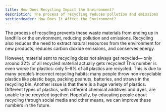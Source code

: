 ```yaml
---
title: How Does Recycling Impact the Environment?
description: The process of recycling reduces pollution and emissions
sectionHeader: How Does It Affect the Environment?
---
```


The process of recycling prevents these waste materials from ending up in landfills or the environment, reducing pollution and emissions.
Recycling also reduces the need to extract natural resources from the environment for new products, reduces carbon dioxide emissions, and conserves energy.

However, material sent to recycling does not always get recycled—
only around 32% of all recycled material actually gets recycled!
This number is even worse for plastics: only 5–6% of all plastics are recycled.
This is due to many people’s incorrect recycling habits:
many people throw non-recyclable plastics like plastic bags, packing peanuts, batteries, and straws in the recycling bin.
Another issue is that there is a huge variety of plastics.
Different types of plastics, with different chemical additives and dyes, are unable to be recycled together.
Hopefully, by educating people about recycling through social media and other means,
we can improve these numbers in the future.
